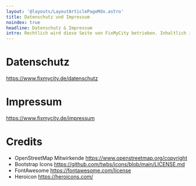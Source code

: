 ```yaml
---
layout: '@layouts/LayoutArticlePageMdx.astro'
title: Datenschutz und Impressum
noindex: true
headline: Datenschutz & Impressum
intro: Rechtlich wird diese Seite von FixMyCity betrieben. Inhaltlich ist es eine Kooperation der OSM Verkehrswende Community mit dem Projekt TILDA Radverkehr von FixMyCity.
---
```


# Datenschutz

https://www.fixmycity.de/datenschutz

# Impressum

https://www.fixmycity.de/impressum

# Credits

- OpenStreetMap Mitwirkende https://www.openstreetmap.org/copyright
- Bootstrap Icons https://github.com/twbs/icons/blob/main/LICENSE.md
- FontAwesome https://fontawesome.com/license
- Heroicon https://heroicons.com/
